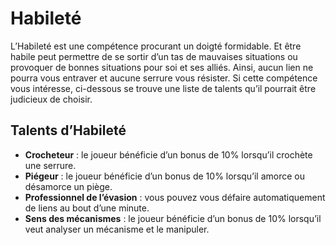 # Habileté

L'Habileté est une compétence procurant un doigté formidable. Et être habile peut permettre de se sortir d'un tas de mauvaises situations ou provoquer de bonnes situations pour soi et ses alliés. Ainsi, aucun lien ne pourra vous entraver et aucune serrure vous résister. Si cette compétence vous intéresse, ci-dessous se trouve une liste de talents qu'il pourrait être judicieux de choisir.

## Talents d'Habileté

- **Crocheteur** : le joueur bénéficie d'un bonus de 10% lorsqu'il crochète une serrure. 
- **Piégeur** : le joueur bénéficie d'un bonus de 10% lorsqu'il amorce ou désamorce un piège.
- **Professionnel de l'évasion** : vous pouvez vous défaire automatiquement de liens au bout d'une minute.
- **Sens des mécanismes** : le joueur bénéficie d'un bonus de 10% lorsqu'il veut analyser un mécanisme et le manipuler.